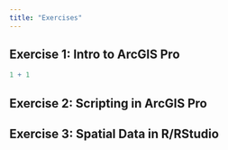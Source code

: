 ```yaml
---
title: "Exercises"
---
```


## Exercise 1: Intro to ArcGIS Pro

```r
1 + 1
```


## Exercise 2: Scripting in ArcGIS Pro



## Exercise 3: Spatial Data in R/RStudio